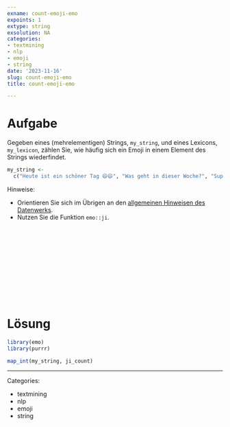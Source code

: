 ```yaml
---
exname: count-emoji-emo
expoints: 1
extype: string
exsolution: NA
categories:
- textmining
- nlp
- emoji
- string
date: '2023-11-16'
slug: count-emoji-emo
title: count-emoji-emo

---
```





# Aufgabe

Gegeben eines (mehrelementigen) Strings, `my_string`, und eines Lexicons, `my_lexicon`, zählen Sie, wie häufig sich ein Emoji in einem Element des Strings wiederfindet.



```r
my_string <-
  c("Heute ist ein schöner Tag 😄😄", "Was geht in dieser Woche?", "Super 🙂")
```



Hinweise:

- Orientieren Sie sich im Übrigen an den [allgemeinen Hinweisen des Datenwerks](https://datenwerk.netlify.app/hinweise).
- Nutzen Sie die Funktion `emo::ji`.




</br>
</br>
</br>
</br>
</br>
</br>
</br>
</br>
</br>
</br>

# Lösung


```r
library(emo)
library(purrr)
```


```r
map_int(my_string, ji_count)
```





---

Categories: 

- textmining
- nlp
- emoji
- string

